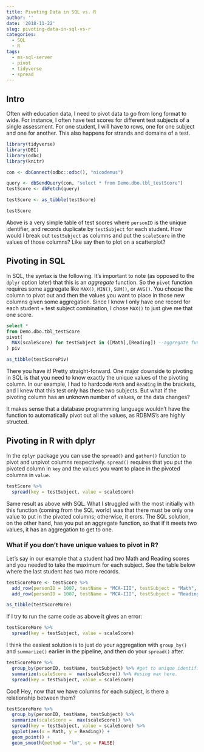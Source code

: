 ```yaml
---
title: Pivoting Data in SQL vs. R
author: ''
date: '2018-11-22'
slug: pivoting-data-in-sql-vs-r
categories:
  - SQL
  - R
tags:
  - ms-sql-server
  - pivot
  - tidyverse
  - spread
---
```


## Intro

Often with education data, I need to pivot data to go from long format to wide. For instance, I often have test scores for different test subjects of a single assessment. For one student, I will have to rows, one for one subject and one for another. This also happens for strands and domains of a test.

```r
library(tidyverse)
library(DBI)
library(odbc)
library(knitr)

con <- dbConnect(odbc::odbc(), "nicodemus")

query <- dbSendQuery(con, "select * from Demo.dbo.tbl_testScore")
testScore <- dbFetch(query)

testScore <- as_tibble(testScore)

testScore
```

Above is a very simple table of test scores where `personID` is the unique identifier, and records duplicate by `testSubject` for each student. How would I break out `testSubject` as columns and put the `scaleScore` in the values of those columns? Like say then to plot on a scatterplot?

## Pivoting in SQL

In SQL, the syntax is the following. It's important to note (as opposed to the `dplyr` option later) that this is an *aggregate* function. So the `pivot` function requires some aggregate like `MAX()`, `MIN()`, `SUM()`, or `AVG()`. You choose the column to pivot out and then the values you want to place in those new columns given some aggregation. Since I know I only have one record for each student + test subject combination, I chose `MAX()` to just give me that one score.

```sql
select *
from Demo.dbo.tbl_testScore
pivot(
  MAX(scaleScore) for testSubject in ([Math],[Reading]) --aggregate function of one column for another column, listing the unique possibilities in brackets.
) piv
```

```r
as_tibble(testScorePiv)
```

There you have it! Pretty straight-forward. One major downside to pivoting in SQL is that you need to know exactly the unique values of the pivoting column. In our example, I had to hardcode `Math` and `Reading` in the brackets, and I knew that this test only has these two subjects. But what if the pivoting column has an unknown number of values, or the data changes?

It makes sense that a database programming language wouldn't have the function to automatically pivot out all the values, as RDBMS's are highly structed.

## Pivoting in R with dplyr

In the `dplyr` package you can use the `spread()` and `gather()` function to pivot and unpivot columns respectively. `spread()` requires that you put the pivoted column in `key` and the values you want to place in the pivoted columns in `value`.

```r
testScore %>% 
  spread(key = testSubject, value = scaleScore)
```

Same result as above with SQL. What I struggled with the most initially with this function (coming from the SQL world) was that there must be only one value to put in the pivoted columns; otherwise, it erors. The SQL solution, on the other hand, has you put an aggregate function, so that if it meets two values, it has an aggregation to get to one.

### What if you don't have unique values to pivot in R?

Let's say in our example that a student had *two* Math and Reading scores and you needed to take the maximum for each subject. See the table below where the last student has two more records.

```r
testScoreMore <- testScore %>% 
  add_row(personID = 1007, testName = "MCA-III", testSubject = "Math", scaleScore = 363) %>%
  add_row(personID = 1007, testName = "MCA-III", testSubject = "Reading", scaleScore = 395)
```

```r
as_tibble(testScoreMore)
```

If I try to run the same code as above it gives an error:

```r
testScoreMore %>% 
  spread(key = testSubject, value = scaleScore)
```

I think the easiest solution is to just do your aggregation with `group_by()` and `summarize()` earlier in the pipeline, and then do your `spread()` after.

```r
testScoreMore %>% 
  group_by(personID, testName, testSubject) %>% #get to unique identifiers with these two lines.
  summarize(scaleScore =  max(scaleScore)) %>% #using max here.
  spread(key = testSubject, value = scaleScore)
```

Cool! Hey, now that we have columns for each subject, is there a relationship between them?

```r
testScoreMore %>% 
  group_by(personID, testName, testSubject) %>% 
  summarize(scaleScore =  max(scaleScore)) %>% 
  spread(key = testSubject, value = scaleScore) %>% 
  ggplot(aes(x = Math, y = Reading)) +
  geom_point() +
  geom_smooth(method = "lm", se = FALSE)
```

